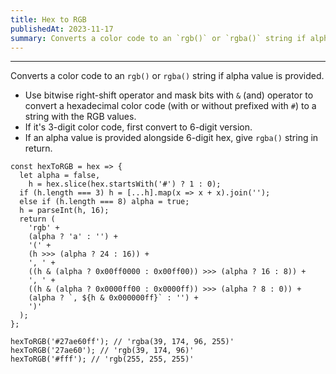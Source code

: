```yaml
---
title: Hex to RGB
publishedAt: 2023-11-17
summary: Converts a color code to an `rgb()` or `rgba()` string if alpha value is provided.
---
```

---

Converts a color code to an `rgb()` or `rgba()` string if alpha value is provided.

- Use bitwise right-shift operator and mask bits with `&` (and) operator to convert a hexadecimal color code (with or without prefixed with `#`) to a string with the RGB values.
- If it's 3-digit color code, first convert to 6-digit version.
- If an alpha value is provided alongside 6-digit hex, give `rgba()` string in return.

```
const hexToRGB = hex => {
  let alpha = false,
    h = hex.slice(hex.startsWith('#') ? 1 : 0);
  if (h.length === 3) h = [...h].map(x => x + x).join('');
  else if (h.length === 8) alpha = true;
  h = parseInt(h, 16);
  return (
    'rgb' +
    (alpha ? 'a' : '') +
    '(' +
    (h >>> (alpha ? 24 : 16)) +
    ', ' +
    ((h & (alpha ? 0x00ff0000 : 0x00ff00)) >>> (alpha ? 16 : 8)) +
    ', ' +
    ((h & (alpha ? 0x0000ff00 : 0x0000ff)) >>> (alpha ? 8 : 0)) +
    (alpha ? `, ${h & 0x000000ff}` : '') +
    ')'
  );
};
```

```
hexToRGB('#27ae60ff'); // 'rgba(39, 174, 96, 255)'
hexToRGB('27ae60'); // 'rgb(39, 174, 96)'
hexToRGB('#fff'); // 'rgb(255, 255, 255)'
```
